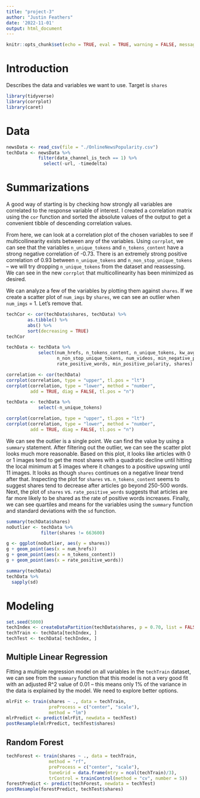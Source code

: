 ```yaml
---
title: "project-3"
author: "Justin Feathers"
date: '2022-11-01'
output: html_document
---
```


```r
knitr::opts_chunk$set(echo = TRUE, eval = TRUE, warning = FALSE, message = FALSE)
```

# Introduction
Describes the data and variables we want to use. Target is `shares`
```r
library(tidyverse)
library(corrplot)
library(caret)
```

# Data
```r
newsData <- read_csv(file = "./OnlineNewsPopularity.csv")
techData <- newsData %>% 
            filter(data_channel_is_tech == 1) %>%
              select(-url, -timedelta)
```

# Summarizations
A good way of starting is by checking how strongly all variables are correlated to
the response variable of interest. I created a correlation matrix using the `cor`
function and sorted the absolute values of the output to get a convenient tibble
of descending correlation values.

From here, we can look at a correlation plot of the chosen variables to see if 
multicollinearity exists between any of the variables. Using `corrplot`, we can 
see that the variables `n_unique_tokens` and `n_tokens_content` have a strong negative correlation
of -0.73. There is an extremely strong positive correlation of 0.93 between `n_unique_tokens`
and `n_non_stop_unique_tokens` -- we will try dropping `n_unique_tokens` from the dataset
and reassessing. We can see in the new `corrplot` that multicollinearity has been
minimized as desired.

We can analyze a few of the variables by plotting them against `shares`. If we create
a scatter plot of `num_imgs` by `shares`, we can see an outlier when `num_imgs` = 1.
Let's remove that.
```r
techCor <- cor(techData$shares, techData) %>%
        as.tibble() %>%
        abs() %>%
        sort(decreasing = TRUE)
techCor

techData <- techData %>% 
            select(num_hrefs, n_tokens_content, n_unique_tokens, kw_avg_avg,
                   n_non_stop_unique_tokens, num_videos, min_negative_polarity,
                   rate_positive_words, min_positive_polarity, shares)

correlation <- cor(techData)
corrplot(correlation, type = "upper", tl.pos = "lt")
corrplot(correlation, type = "lower", method = "number",
         add = TRUE, diag = FALSE, tl.pos = "n")

techData <- techData %>%
            select(-n_unique_tokens)

corrplot(correlation, type = "upper", tl.pos = "lt")
corrplot(correlation, type = "lower", method = "number",
         add = TRUE, diag = FALSE, tl.pos = "n")
```

We can see the outlier is a single point. We can find the value by using a `summary`
statement. After filtering out the outlier, we can see the scatter plot looks much more
reasonable. Based on this plot, it looks like articles with 0 or 1 images tend to
get the most shares with a quadratic decline until hitting the local minimum at 5 images
where it changes to a positive upswing until 11 images. It looks as though `shares`
continues on a negative linear trend after that. Inspecting the plot for `shares` 
vs. `n_tokens_content` seems to suggest shares tend to decrease after articles go 
beyond 250-500 words. Next, the plot of `shares` vs. `rate_positive_words` suggests 
that articles are far more likely to be shared as the rate of positive words increases.
Finally, we can see quartiles and means for the variables using the `summary` function
and standard deviations with the `sd` function.
```r
summary(techData$shares)
noOutlier <- techData %>%
             filter(shares != 663600)

g <- ggplot(noOutlier, aes(y = shares))
g + geom_point(aes(x = num_hrefs))
g + geom_point(aes(x = n_tokens_content))
g + geom_point(aes(x = rate_positive_words))

summary(techData)
techData %>%
  sapply(sd)
```

# Modeling
```r
set.seed(5000)
techIndex <- createDataPartition(techData$shares, p = 0.70, list = FALSE)
techTrain <- techData[techIndex, ]
techTest <- techData[-techIndex, ]
```

## Multiple Linear Regression
Fitting a multiple regression model on all variables in the `techTrain` dataset,
we can see from the `summary` function that this model is not a very good fit with
an adjusted R^2 value of 0.01 -- this means only 1% of the variance in the data is
explained by the model. We need to explore better options.

```r
mlrFit <- train(shares ~ ., data = techTrain,
                preProcess = c("center", "scale"),
                method = "lm")
mlrPredict <- predict(mlrFit, newdata = techTest)
postResample(mlrPredict, techTest$shares)
```

## Random Forest
```r
techForest <- train(shares ~ ., data = techTrain,
                method = "rf",
                preProcess = c("center", "scale"),
                tuneGrid = data.frame(mtry = ncol(techTrain)/3),
                trControl = trainControl(method = "cv", number = 5))
forestPredict <- predict(techForest, newdata = techTest)
postResample(forestPredict, techTest$shares)
```












